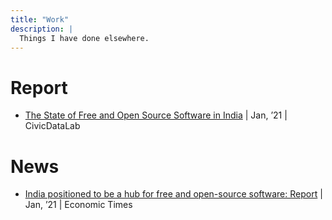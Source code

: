 ```yaml
---
title: "Work"
description: |
  Things I have done elsewhere.
---
```


# Report

- [The State of Free and Open Source Software in India](https://state-of-foss.in/){target="_blank"} | Jan, '21 | CivicDataLab

# News

- [India positioned to be a hub for free and open-source software: Report](https://economictimes.indiatimes.com/tech/information-tech/india-positioned-to-be-a-hub-for-free-and-open-source-software-report/articleshow/80270840.cms){target="_blank"} | Jan, '21 | Economic Times